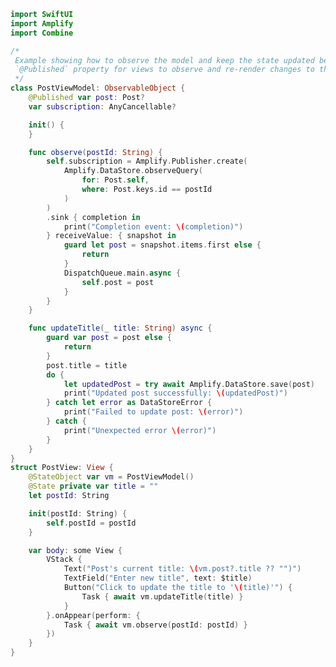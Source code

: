 ```swift
import SwiftUI
import Amplify
import Combine

/*
 Example showing how to observe the model and keep the state updated before performing a save. This uses the
 `@Published` property for views to observe and re-render changes to the model.
 */
class PostViewModel: ObservableObject {
    @Published var post: Post?
    var subscription: AnyCancellable?

    init() {
    }

    func observe(postId: String) {
        self.subscription = Amplify.Publisher.create(
            Amplify.DataStore.observeQuery(
                for: Post.self,
                where: Post.keys.id == postId
            )
        )
        .sink { completion in
            print("Completion event: \(completion)")
        } receiveValue: { snapshot in
            guard let post = snapshot.items.first else {
                return
            }
            DispatchQueue.main.async {
                self.post = post
            }
        }
    }

    func updateTitle(_ title: String) async {
        guard var post = post else {
            return
        }
        post.title = title
        do {
            let updatedPost = try await Amplify.DataStore.save(post)
            print("Updated post successfully: \(updatedPost)")
        } catch let error as DataStoreError {
            print("Failed to update post: \(error)")
        } catch {
            print("Unexpected error \(error)")
        }
    }
}
struct PostView: View {
    @StateObject var vm = PostViewModel()
    @State private var title = ""
    let postId: String

    init(postId: String) {
        self.postId = postId
    }

    var body: some View {
        VStack {
            Text("Post's current title: \(vm.post?.title ?? "")")
            TextField("Enter new title", text: $title)
            Button("Click to update the title to '\(title)'") {
                Task { await vm.updateTitle(title) }
            }
        }.onAppear(perform: {
            Task { await vm.observe(postId: postId) }
        })
    }
}
```
